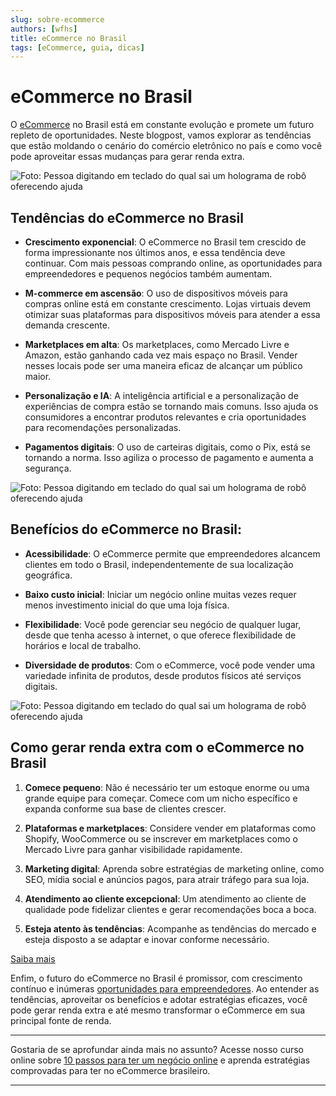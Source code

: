 ```yaml
---
slug: sobre-ecommerce
authors: [wfhs]
title: eCommerce no Brasil
tags: [eCommerce, guia, dicas]
---
```


# eCommerce no Brasil

O [eCommerce](https://pay.kiwify.com.br/j6T8j8S) no Brasil está em constante evolução e promete um futuro repleto de oportunidades. Neste blogpost, vamos explorar as tendências que estão moldando o cenário do comércio eletrônico no país e como você pode aproveitar essas mudanças para gerar renda extra.


![Foto: Pessoa digitando em teclado do qual sai um holograma de robô oferecendo ajuda](./img/commerce.jpg#rounded)

## Tendências do eCommerce no Brasil

- **Crescimento exponencial**: O eCommerce no Brasil tem crescido de forma impressionante nos últimos anos, e essa tendência deve continuar. Com mais pessoas comprando online, as oportunidades para empreendedores e pequenos negócios também aumentam.

- **M-commerce em ascensão**: O uso de dispositivos móveis para compras online está em constante crescimento. Lojas virtuais devem otimizar suas plataformas para dispositivos móveis para atender a essa demanda crescente.

- **Marketplaces em alta**: Os marketplaces, como Mercado Livre e Amazon, estão ganhando cada vez mais espaço no Brasil. Vender nesses locais pode ser uma maneira eficaz de alcançar um público maior.

- **Personalização e IA**: A inteligência artificial e a personalização de experiências de compra estão se tornando mais comuns. Isso ajuda os consumidores a encontrar produtos relevantes e cria oportunidades para recomendações personalizadas.

- **Pagamentos digitais**: O uso de carteiras digitais, como o Pix, está se tornando a norma. Isso agiliza o processo de pagamento e aumenta a segurança.


![Foto: Pessoa digitando em teclado do qual sai um holograma de robô oferecendo ajuda](./img/commerce2.jpg#rounded)

## Benefícios do eCommerce no Brasil:

- **Acessibilidade**: O eCommerce permite que empreendedores alcancem clientes em todo o Brasil, independentemente de sua localização geográfica.

- **Baixo custo inicial**: Iniciar um negócio online muitas vezes requer menos investimento inicial do que uma loja física.

- **Flexibilidade**: Você pode gerenciar seu negócio de qualquer lugar, desde que tenha acesso à internet, o que oferece flexibilidade de horários e local de trabalho.

- **Diversidade de produtos**: Com o eCommerce, você pode vender uma variedade infinita de produtos, desde produtos físicos até serviços digitais.

![Foto: Pessoa digitando em teclado do qual sai um holograma de robô oferecendo ajuda](./img/commerce1.jpg#rounded)

## Como gerar renda extra com o eCommerce no Brasil

1. **Comece pequeno**: Não é necessário ter um estoque enorme ou uma grande equipe para começar. Comece com um nicho específico e expanda conforme sua base de clientes crescer.

2. **Plataformas e marketplaces**: Considere vender em plataformas como Shopify, WooCommerce ou se inscrever em marketplaces como o Mercado Livre para ganhar visibilidade rapidamente.

3. **Marketing digital**: Aprenda sobre estratégias de marketing online, como SEO, mídia social e anúncios pagos, para atrair tráfego para sua loja.

4. **Atendimento ao cliente excepcional**: Um atendimento ao cliente de qualidade pode fidelizar clientes e gerar recomendações boca a boca.

5. **Esteja atento às tendências**: Acompanhe as tendências do mercado e esteja disposto a se adaptar e inovar conforme necessário.

[<Link className="button button--primary button--lg"> Saiba mais</Link>](https://pay.kiwify.com.br/j6T8j8S)

Enfim, o futuro do eCommerce no Brasil é promissor, com crescimento contínuo e inúmeras [oportunidades para empreendedores](https://pay.kiwify.com.br/j6T8j8S). Ao entender as tendências, aproveitar os benefícios e adotar estratégias eficazes, você pode gerar renda extra e até mesmo transformar o eCommerce em sua principal fonte de renda.

<hr/>
Gostaria de se aprofundar ainda mais no assunto? Acesse nosso curso online sobre <a href="https://pay.kiwify.com.br/j6T8j8S">10 passos para ter um negócio online</a> e aprenda estratégias comprovadas para ter no eCommerce brasileiro. <br />
<hr/>
